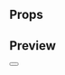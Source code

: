
<Meta title="Atoms|Button" component={Button} />

## Props

<Props of={Button} />

## Preview

<Preview>
  <Story name="Button">
    <Button
      noFill={boolean('No fill', false)}
      text={text('Text', 'Guardar')}
      onClick={action('onClick')}
    />
  </Story>
</Preview>
